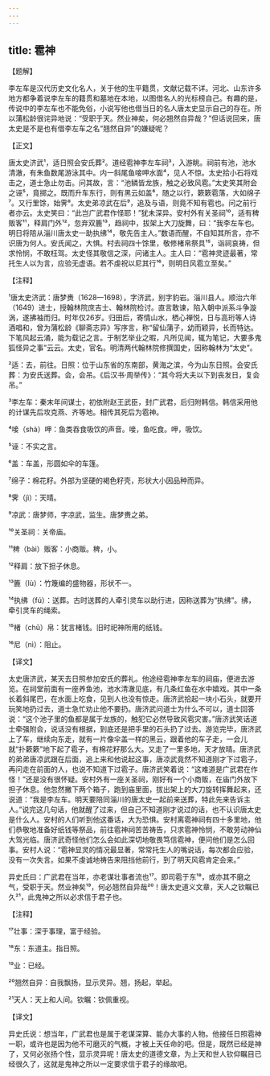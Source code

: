 ```yaml
---
---
---
```

title: 雹神
---




【题解】


李左车是汉代历史文化名人，关于他的生平籍贯，文献记载不详。河北、山东许多地方都争着说李左车的籍贯和墓地在本地，以图借名人的光标榜自己。有趣的是，传说中的李左车也不能免俗，小说写他也借当日的名人唐太史显示自己的存在。所以蒲松龄很诧异地说：“受职于天。然业神矣，何必翘然自异哉？”但话说回来，唐太史是不是也有借李左车之名“翘然自异”的嫌疑呢？

【正文】

唐太史济武¹，适日照会安氏葬²。道经雹神李左车祠³，入游眺。祠前有池，池水清澈，有朱鱼数尾游泳其中。内一斜尾鱼唼呷水面⁴，见人不惊。太史拾小石将戏击之，道士急止勿击。问其故，言：“池鳞皆龙族，触之必致风雹。”太史笑其附会之诬⁵，竟掷之。既而升车东行，则有黑云如盖⁶，随之以行，簌簌雹落，大如绵子⁷。又行里馀，始霁⁸。太史弟凉武在后⁹，追及与语，则竟不知有雹也。问之前行者亦云。太史笑曰：“此岂广武君作怪耶！”犹未深异。安村外有关圣祠¹⁰，适有稗贩客¹¹，释肩门外¹²，忽弃双簏¹³，趋祠中，拔架上大刀旋舞，曰：“我李左车也。明日将陪从淄川唐太史一助执绋¹⁴，敬先告主人。”数语而醒，不自知其所言，亦不识唐为何人。安氏闻之，大惧。村去祠四十馀里，敬修楮帛祭具¹⁵，诣祠哀祷，但求怜悯，不敢枉驾。太史怪其敬信之深，问诸主人。主人曰：“雹神灵迹最著，常托生人以为言，应验无虚语。若不虔祝以尼其行¹⁶，则明日风雹立至矣。”





【注释】


¹唐太史济武：唐梦赉（1628—1698），字济武，别字豹岩。淄川县人。顺治六年（1649）进士，授翰林院庶吉士、翰林院检讨。直言敢谏，陷入朝中派系斗争漩涡，遂拂袖而归。时年仅26岁。归田后，寄情山水，栖心禅悦，日与高珩等人诗酒唱和，曾为蒲松龄《聊斋志异》写序言，称“留仙蒲子，幼而颖异，长而特达。下笔风起云涌，能为载记之言。于制艺举业之暇，凡所见闻，辄为笔记，大要多鬼狐怪异之事”云云。太史，官名。明清两代翰林院修撰国史，因称翰林为“太史”。

²适：去，前往。日照：位于山东省的东南部，黄海之滨，今为山东日照。会安氏葬：为安氏送葬。会，会吊。《后汉书·周举传》：“其今将大夫以下到丧发日，复会吊。”

³李左车：秦末年间谋士，初依附赵王武臣，封广武君，后归附韩信。韩信采用他的计谋先后攻克燕、齐等地。相传其死后为雹神。

⁴唼（shà）呷：鱼类吞食吸饮的声音。唼，鱼吃食。呷，吸饮。

⁵诬：不实之言。

⁶盖：车盖，形圆如伞的车篷。

⁷绵子：棉花籽。外部为坚硬的褐色籽壳，形状大小因品种而异。

⁸霁（jì）：天晴。

⁹凉武：唐梦师，字凉武，监生。唐梦赉之弟。

¹⁰关圣祠：关帝庙。

¹¹稗（bài）贩客：小商贩。稗，小。

¹²释肩：放下担子休息。

¹³簏（lù）：竹篾编的盛物器，形状不一。

¹⁴执绋（fú）：送葬。古时送葬的人牵引灵车以助行进，因称送葬为“执绋”。绋，牵引灵车的绳索。

¹⁵楮（chǔ）帛：犹言楮钱。旧时祀神所用的纸钱。

¹⁶尼（nì）：阻止。





【译文】


太史唐济武，某天去日照参加安氏的葬礼。他途经雹神李左车的祠庙，便进去游览。在祠堂前面有一座养鱼池，池水清澈见底，有几条红鱼在水中嬉戏。其中一条长着斜尾巴，在水面上吃食，见到人也没有惊走。唐济武拾起一块小石头，就要开玩笑地扔过去，道士急忙劝止他不要扔。唐济武问道士为什么不可以，道士回答说：“这个池子里的鱼都是属于龙族的，触犯它必然导致风雹灾害。”唐济武笑话道士牵强附会，说话没有根据，到底还是把手里的石头扔了过去。游览完毕，唐济武上了车，继续向东走，就有一片像伞盖一样的黑云，跟着他的车子走，一会儿就“扑簌簌”地下起了雹子，有棉花籽那么大。又走了一里多地，天才放晴。唐济武的弟弟唐凉武跟在后面，追上来和他说起这事，唐凉武竟然不知道刚才下过雹子，再问走在前面的人，也说不知道下过雹子。唐济武笑着说：“这难道是广武君在作怪！”还是没有很怀疑。安村外有一座关圣祠，刚好有一个小商贩，在庙门外放下担子休息。他忽然撇下两个箱子，跑到庙里面，拔出架上的大刀旋转挥舞起来，还说道：“我是李左车。明天要陪同淄川的唐太史一起前来送葬，特此先来告诉主人。”说完这几句话，他就醒了过来，但自己不知道刚才说过的话，也不认识唐太史是什么人。安村的人们听到他这番话，大为恐惧。安村离雹神祠有四十多里地，他们恭敬地准备好纸钱等祭品，前往雹神祠苦苦祷告，只求雹神怜悯，不敢劳动神仙大驾光临。唐济武奇怪他们怎么会如此深切地敬畏笃信雹神，便问他们是怎么回事。安村人说：“雹神显灵的情况最显著，常常托生人的嘴说话，每次都会应验，没有一次失言。如果不虔诚地祷告来阻挡他前行，到了明天风雹肯定会来。”

异史氏曰：广武君在当年，亦老谋壮事者流也¹⁷。即司雹于东¹⁸，或亦其不磨之气，受职于天。然业神矣¹⁹，何必翘然自异哉²⁰！唐太史道义文章，天人之钦瞩已久²¹，此鬼神之所以必求信于君子也。





【注释】


¹⁷壮事：深于事理，富于经验。

¹⁸东：东道主。指日照。

¹⁹业：已经。

²⁰翘然自异：自我飘扬，显示灵异。翘，扬起，举起。

²¹天人：天上和人间。钦瞩：钦佩重视。





【译文】


异史氏说：想当年，广武君也是属于老谋深算、能办大事的人物。他接任日照雹神一职，或许也是因为他不可磨灭的气概，才被上天任命的吧。但是，既然已经是神了，又何必张扬个性，显示灵异呢！唐太史的道德文章，为上天和世人钦仰瞩目已经很久了，这就是鬼神之所以一定要求信于君子的缘故吧。